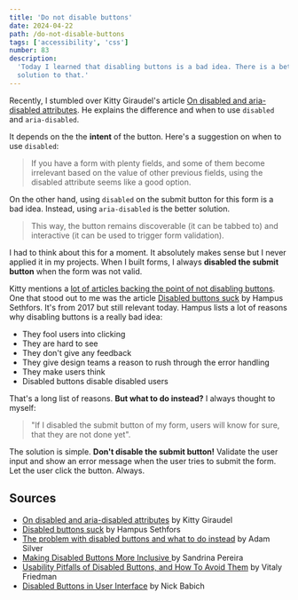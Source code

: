 ```yaml
---
title: 'Do not disable buttons'
date: 2024-04-22
path: /do-not-disable-buttons
tags: ['accessibility', 'css']
number: 83
description:
  'Today I learned that disabling buttons is a bad idea. There is a better
  solution to that.'
---
```


Recently, I stumbled over Kitty Giraudel's article
[On disabled and aria-disabled attributes](https://kittygiraudel.com/2024/03/29/on-disabled-and-aria-disabled-attributes/).
He explains the difference and when to use `disabled` and `aria-disabled`.

It depends on the the **intent** of the button. Here's a suggestion on when to
use `disabled`:

> If you have a form with plenty fields, and some of them become irrelevant
> based on the value of other previous fields, using the disabled attribute
> seems like a good option.

On the other hand, using `disabled` on the submit button for this form is a bad
idea. Instead, using `aria-disabled` is the better solution.

> This way, the button remains discoverable (it can be tabbed to) and
> interactive (it can be used to trigger form validation).

I had to think about this for a moment. It absolutely makes sense but I never
applied it in my projects. When I built forms, I always **disabled the submit
button** when the form was not valid.

Kitty mentions a
[lot of articles backing the point of not disabling buttons](#sources). One that
stood out to me was the article
[Disabled buttons suck](https://axesslab.com/disabled-buttons-suck/) by Hampus
Sethfors. It's from 2017 but still relevant today. Hampus lists a lot of reasons
why disabling buttons is a really bad idea:

- They fool users into clicking
- They are hard to see
- They don't give any feedback
- They give design teams a reason to rush through the error handling
- They make users think
- Disabled buttons disable disabled users

That's a long list of reasons. **But what to do instead?** I always thought to
myself:

> "If I disabled the submit button of my form, users will know for sure, that
> they are not done yet".

The solution is simple. **Don't disable the submit button!** Validate the user
input and show an error message when the user tries to submit the form. Let the
user click the button. Always.

## Sources <a name="sources"></a>

- [On disabled and aria-disabled attributes](https://kittygiraudel.com/2024/03/29/on-disabled-and-aria-disabled-attributes/)
  by Kitty Giraudel
- [Disabled buttons suck](https://axesslab.com/disabled-buttons-suck/) by Hampus
  Sethfors
- [The problem with disabled buttons and what to do instead](https://adamsilver.io/blog/the-problem-with-disabled-buttons-and-what-to-do-instead/)
  by Adam Silver
- [Making Disabled Buttons More Inclusive ](https://css-tricks.com/making-disabled-buttons-more-inclusive/)
  by Sandrina Pereira
- [Usability Pitfalls of Disabled Buttons, and How To Avoid Them](https://www.smashingmagazine.com/2021/08/frustrating-design-patterns-disabled-buttons/)
  by Vitaly Friedman
- [Disabled Buttons in User Interface](https://uxplanet.org/disabled-buttons-in-user-interface-4dafda3e6fe7)
  by Nick Babich

